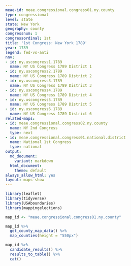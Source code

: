 ```yaml
---
meae-id: meae.congressional.congress01.ny.county
type: congressional
level: state
state: New York
geography: county
congressnum: 1
congressordinal: 1st
title: '1st Congress: New York 1789'
year: 1789
legend: fed-vs-anti
nnv:
- id: ny.uscongress1.1789
  name: NY US Congress 1789 District 1
- id: ny.uscongress2.1789
  name: NY US Congress 1789 District 2
- id: ny.uscongress3.1789
  name: NY US Congress 1789 District 3
- id: ny.uscongress4.1789
  name: NY US Congress 1789 District 4
- id: ny.uscongress5.1789
  name: NY US Congress 1789 District 5
- id: ny.uscongress6.1789
  name: NY US Congress 1789 District 6
related-maps:
- id: meae.congressional.congress02.ny.county
  name: NY 2nd Congress
  type: next
- id: meae.congressional.congress01.national.district
  name: National 1st Congress
  type: national
output:
  md_document:
    variant: markdown
  html_document:
    theme: default
always_allow_html: yes
layout: maps-show
---
```


```r
library(leaflet)
library(tidyverse)
library(USAboundaries)
library(mappingelections)

map_id <- "meae.congressional.congress01.ny.county"
```

<div class="map">

```r
map_id %>% 
  get_county_map_data() %>% 
  map_counties(height = "550px")
```

</div>

<div class="results-table">

```r
map_id %>% 
  candidate_results() %>% 
  results_to_table() %>% 
  cat()
```

</div>
